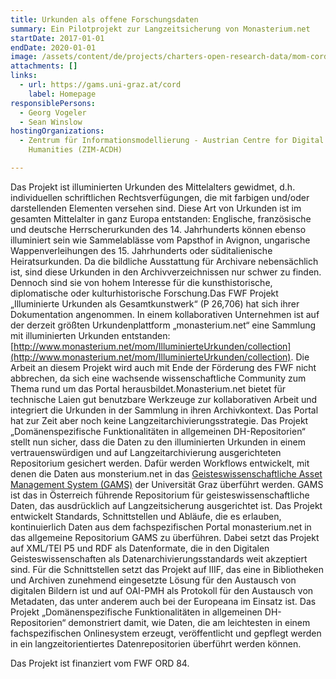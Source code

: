```yaml
---
title: Urkunden als offene Forschungsdaten
summary: Ein Pilotprojekt zur Langzeitsicherung von Monasterium.net
startDate: 2017-01-01
endDate: 2020-01-01
image: /assets/content/de/projects/charters-open-research-data/mom-cord_neu_2.png
attachments: []
links:
  - url: https://gams.uni-graz.at/cord
    label: Homepage
responsiblePersons:
  - Georg Vogeler
  - Sean Winslow
hostingOrganizations:
  - Zentrum für Informationsmodellierung - Austrian Centre for Digital
    Humanities (ZIM-ACDH)

---
```

Das Projekt ist illuminierten Urkunden des Mittelalters gewidmet, d.h. individuellen schriftlichen Rechtsverfügungen, die mit farbigen und/oder darstellenden Elementen versehen sind. Diese Art von Urkunden ist im gesamten Mittelalter in ganz Europa entstanden: Englische, französische und deutsche Herrscherurkunden des 14. Jahrhunderts können ebenso illuminiert sein wie Sammelablässe vom Papsthof in Avignon, ungarische Wappenverleihungen des 15. Jahrhunderts oder süditalienische Heiratsurkunden. Da die bildliche Ausstattung für Archivare nebensächlich ist, sind diese Urkunden in den Archivverzeichnissen nur schwer zu finden. Dennoch sind sie von hohem Interesse für die kunsthistorische, diplomatische oder kulturhistorische Forschung.Das FWF Projekt „Illuminierte Urkunden als Gesamtkunstwerk“ (P 26,706) hat sich ihrer Dokumentation angenommen. In einem kollaborativen Unternehmen ist auf der derzeit größten Urkundenplattform „monasterium.net“ eine Sammlung mit illuminierten Urkunden entstanden: [http://www.monasterium.net/mom/IlluminierteUrkunden/collection](http://www.monasterium.net/mom/IlluminierteUrkunden/collection). Die Arbeit an diesem Projekt wird auch mit Ende der Förderung des FWF nicht abbrechen, da sich eine wachsende wissenschaftliche Community zum Thema rund um das Portal herausbildet.Monasterium.net bietet für technische Laien gut benutzbare Werkzeuge zur kollaborativen Arbeit und integriert die Urkunden in der Sammlung in ihren Archivkontext. Das Portal hat zur Zeit aber noch keine Langzeitarchivierungsstrategie. Das Projekt „Domänenspezifische Funktionalitäten in allgemeinen DH-Repositorien“ stellt nun sicher, dass die Daten zu den illuminierten Urkunden in einem vertrauenswürdigen und auf Langzeitarchivierung ausgerichteten Repositorium gesichert werden. Dafür werden Workflows entwickelt, mit denen die Daten aus monsterium.net in das [Geisteswissenschaftliche Asset Management System (GAMS)](http://gams.uni-graz.at) der Universität Graz überführt werden. GAMS ist das in Österreich führende Repositorium für geisteswissenschaftliche Daten, das ausdrücklich auf Langzeitsicherung ausgerichtet ist. Das Projekt entwickelt Standards, Schnittstellen und Abläufe, die es erlauben, kontinuierlich Daten aus dem fachspezifischen Portal monasterium.net in das allgemeine Repositorium GAMS zu überführen. Dabei setzt das Projekt auf XML/TEI P5 und RDF als Datenformate, die in den Digitalen Geisteswissenschaften als Datenarchivierungsstandards weit akzeptiert sind. Für die Schnittstellen setzt das Projekt auf IIIF, das eine in Bibliotheken und Archiven zunehmend eingesetzte Lösung für den Austausch von digitalen Bildern ist und auf OAI-PMH als Protokoll für den Austausch von Metadaten, das unter anderem auch bei der Europeana im Einsatz ist. Das Projekt „Domänenspezifische Funktionalitäten in allgemeinen DH-Repositorien“ demonstriert damit, wie Daten, die am leichtesten in einem fachspezifischen Onlinesystem erzeugt, veröffentlicht und gepflegt werden in ein langzeitorientiertes Datenrepositorien überführt werden können.

Das Projekt ist finanziert vom FWF ORD 84.